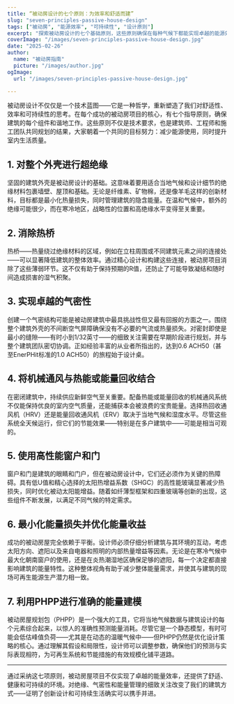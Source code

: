 ```yaml
---
title: “被动房设计的七个原则：为效率和舒适而建”
slug: "seven-principles-passive-house-design"
tags: ["被动房", "能源效率", "可持续性", "设计原则"]
excerpt: "探索被动房设计的七个基础原则，这些原则确保在每种气候下都能实现卓越的能源效率、卓越的室内空气质量和持久的舒适感。"
coverImage: "/images/seven-principles-passive-house-design.jpg"
date: "2025-02-26"
author:
  name: "被动房指南"
  picture: "/images/author.jpg"
ogImage:
  url: "/images/seven-principles-passive-house-design.jpg"

---
```

被动房设计不仅仅是一个技术蓝图——它是一种哲学，重新塑造了我们对舒适性、效率和可持续性的思考。在每个成功的被动房项目的核心，有七个指导原则，确保建筑的每个组件和谐地工作。这些原则不仅是技术要求，也是建筑师、工程师和施工团队共同规划的结果，大家朝着一个共同的目标努力：减少能源使用，同时提升室内生活质量。

## 1. 对整个外壳进行超绝缘

坚固的建筑外壳是被动房设计的基础。这意味着要用适合当地气候和设计细节的绝缘材料包裹墙壁、屋顶和基础。无论是纤维素、矿物棉，还是像羊毛这样的创新材料，目标都是最小化热量损失，同时管理建筑的隐含能量。在温和气候中，额外的绝缘可能很少，而在寒冷地区，战略性的位置和高绝缘水平变得至关重要。
## 2. 消除热桥

热桥——热量绕过绝缘材料的区域，例如在立柱周围或不同建筑元素之间的连接处——可以显著降低建筑的整体效率。通过精心设计和构建这些连接，被动房项目消除了这些薄弱环节。这不仅有助于保持预期的R值，还防止了可能导致凝结和随时间造成损害的湿气积聚。

## 3. 实现卓越的气密性

创建一个气密结构可能是被动房建筑中最具挑战性但又最有回报的方面之一。围绕整个建筑外壳的不间断空气屏障确保没有不必要的气流或热量损失。对密封即使是最小的缝隙——有时小到1/32英寸——的细致关注需要在早期阶段进行规划，并与整个建筑团队密切协调。正如经验丰富的从业者所指出的，达到0.6 ACH50（甚至EnerPHit标准的1.0 ACH50）的旅程始于设计桌。
## 4. 将机械通风与热能或能量回收结合

在密闭建筑中，持续供应新鲜空气至关重要。配备热能或能量回收的机械通风系统不仅能保持优良的室内空气质量，还能捕获本会被浪费的宝贵能量。选择热回收通风机（HRV）还是能量回收通风机（ERV）取决于当地气候和湿度水平。尽管这些系统全天候运行，但它们的节能效果——特别是在多户建筑中——可能是相当可观的。

## 5. 使用高性能窗户和门

窗户和门是建筑的眼睛和门户，但在被动房设计中，它们还必须作为关键的热障碍。具有低U值和精心选择的太阳热增益系数（SHGC）的高性能玻璃显著减少热损失，同时优化被动太阳能增益。随着如纤薄型框架和四重玻璃等创新的出现，这些组件不断发展，以满足不同气候的特定需求。
## 6. 最小化能量损失并优化能量收益

成功的被动房屋完全依赖于平衡。设计师必须仔细分析建筑与其环境的互动，考虑太阳方向、遮阳以及来自电器和照明的内部热量增益等因素。无论是在寒冷气候中最大化朝南窗户的使用，还是在炎热潮湿地区确保足够的遮阳，每一个决定都直接影响建筑的能量特性。这种整体视角有助于减少整体能量需求，并使其与建筑的现场可再生能源生产潜力相一致。

## 7. 利用PHPP进行准确的能量建模

被动房屋规划包（PHPP）是一个强大的工具，它将当地气候数据与建筑设计的每个元素综合起来，以惊人的准确性预测能量消耗。尽管它是一个静态模型，有时可能会低估峰值负荷——尤其是在动态的温暖气候中——但PHPP仍然是优化设计策略的核心。通过理解其假设和局限性，设计师可以调整参数，确保他们的预测与实际表现相符，为可再生系统和节能措施的有效规模化铺平道路。

---

通过采纳这七项原则，被动房屋项目不仅实现了卓越的能量效率，还提供了舒适、健康和可持续的环境。对绝缘、气密性和能量管理的细致关注改变了我们的建筑方式——证明了创新设计和可持续生活确实可以携手并进。
